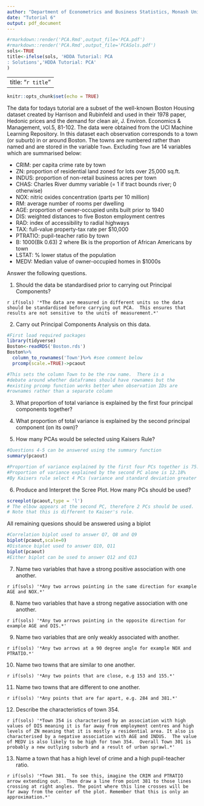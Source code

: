 ```yaml
---
author: "Department of Econometrics and Business Statistics, Monash University"
date: "Tutorial 6"
output: pdf_document
---
```


```r
#rmarkdown::render('PCA.Rmd',output_file='PCA.pdf')
#rmarkdown::render('PCA.Rmd',output_file='PCASols.pdf')
sols<-TRUE
title<-ifelse(sols, 'HDDA Tutorial: PCA
: Solutions','HDDA Tutorial: PCA'
)
```

---
title: "`r title`"
---

```r
knitr::opts_chunk$set(echo = TRUE)
```

The data for todays tutorial are a subset of the well-known Boston Housing dataset created by Harrison and Rubinfeld and used in their 1978 paper, Hedonic prices and the demand for clean air, J. Environ. Economics & Management, vol.5, 81-102. The data were obtained from the UCI Machine Learning Repository. In this dataset each observation corresponds to a town (or suburb) in or around Boston. The towns are numbered rather than named and are stored in the variable `Town`. Excluding `Town` are 14 variables which are summarised below:

- CRIM: per capita crime rate by town
- ZN: proportion of residential land zoned for lots over 25,000 sq.ft.
- INDUS: proportion of non-retail business acres per town
- CHAS: Charles River dummy variable (= 1 if tract bounds river; 0 otherwise)
- NOX: nitric oxides concentration (parts per 10 million)
- RM: average number of rooms per dwelling
- AGE: proportion of owner-occupied units built prior to 1940
- DIS: weighted distances to five Boston employment centres
- RAD: index of accessibility to radial highways
- TAX: full-value property-tax rate per $10,000
- PTRATIO: pupil-teacher ratio by town
- B: 1000(Bk 0.63) 2 where Bk is the proportion of African Americans by town
- LSTAT: % lower status of the population
- MEDV: Median value of owner-occupied homes in $1000s

Answer the following questions.

1. Should the data be standardised prior to carrying out Principal Components?

`r if(sols) '*The data are measured in different units so the data should be standardised before carrying out PCA.  This ensures that results are not sensitive to the units of measurement.*'`

2. Carry out Principal Components Analysis on this data.

```r
#First load required packages
library(tidyverse)
Boston<-readRDS('Boston.rds')
Boston%>%
  column_to_rownames('Town')%>% #see comment below 
  prcomp(scale.=TRUE)->pcaout

#This sets the column Town to be the row name.  There is a
#debate around whether dataframes should have rownames but the 
#existing prcomp function works better when observation IDs are
#rownames rather than a separate column
```

3. What proportion of total variance is explained by the first four principal components together? 

4. What proportion of total variance is explained by the second principal component (on its own)?

5. How many PCAs would be selected using Kaisers Rule?

```r
#Questions 4-5 can be answered using the summary function
summary(pcaout)

#Proportion of variance explained by the first four PCs together is 75.23%
#Proportion of variance explained by the second PC alone is 12.18%
#By Kaisers rule select 4 PCs (variance and standard deviation greater than 1.)

```

6. Produce and Interpret the Scree Plot. How many PCs should be used?

```r
screeplot(pcaout,type = 'l')
# The elbow appears at the second PC, therefore 2 PCs should be used.
# Note that this is different to Kaiser's rule.

```

All remaining quesions should be answered using a biplot

```r
#Correlation biplot used to answer Q7, Q8 and Q9
biplot(pcaout,scale=0)
#Distance biplot used to answer Q10, Q11
biplot(pcaout)
#Either biplot can be used to answer Q12 and Q13
```

7. Name two variables that have a strong positive association with one another.

`r if(sols) '*Any two arrows pointing in the same direction for example AGE and NOX.*'`

8. Name two variables that have a strong negative association with one another.

`r if(sols) '*Any two arrows pointing in the opposite direction for example AGE and DIS.*'`

9. Name two variables that are only weakly associated with another.

`r if(sols) '*Any two arrows at a 90 degree angle for example NOX and PTRATIO.*'`


10. Name two towns that are similar to one another.

`r if(sols) '*Any two points that are close, e.g 153 and 155.*'`

11. Name two towns that are different to one another.

`r if(sols) '*Any points that are far apart, e.g. 284 and 381.*'`

12. Describe the characteristics of town 354.

`r if(sols) '*Town 354 is characterised by an association with high values of DIS meaning it is far away from employment centres and high levels of ZN meaning that it is mostly a residential area. It also is characterised by a negative association with AGE and INDUS.  The value of MEDV is also likely to be high for town 354.  Overall Town 301 is probably a new outlying suburb and a result of urban sprawl.*'`

13. Name a town that has a high level of crime and a high pupil-teacher ratio.

`r if(sols) '*Town 381.  To see this, imagine the CRIM and PTRATIO arrow extending out.  Then draw a line from point 381 to those lines crossing at right angles. The point where this line crosses will be far away from the center of the plot. Remember that this is only an approximation.*'`